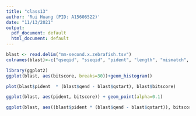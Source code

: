 ```yaml
---
title: "class13"
author: 'Rui Huang (PID: A15606522)'
date: "11/13/2021"
output:
  pdf_document: default
  html_document: default
---
```


```r
blast <- read.delim("mm-second.x.zebrafish.tsv")
colnames(blast)<-c("qseqid", "sseqid", "pident", "length", "mismatch", "gapopen", "qstart", "qend", "sstart", "send", "evalue", "bitscore")
```

```r
library(ggplot2)
ggplot(blast, aes(bitscore, breaks=30))+geom_histogram()
```

```r
plot(blast$pident  * (blast$qend - blast$qstart), blast$bitscore)
```

```r

ggplot(blast, aes(pident, bitscore)) + geom_point(alpha=0.1)
```

```r
ggplot(blast, aes((blast$pident * (blast$qend - blast$qstart)), bitscore)) + geom_point(alpha=0.1) + geom_smooth()

```

